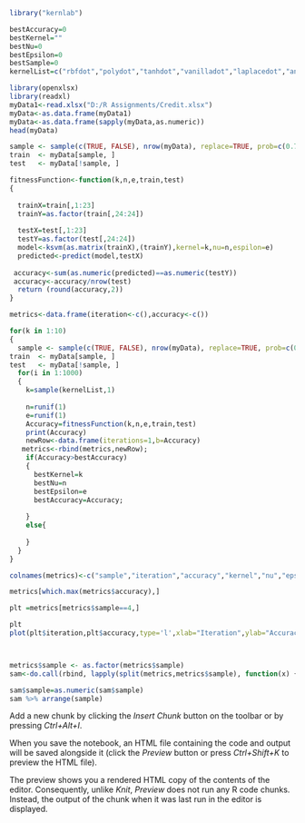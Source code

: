 
```{r}
library("kernlab")
```


```{r}
bestAccuracy=0
bestKernel=""
bestNu=0
bestEpsilon=0
bestSample=0
kernelList=c("rbfdot","polydot","tanhdot","vanilladot","laplacedot","anovadot")
```
```{r}
library(openxlsx)
library(readxl)
myData1<-read.xlsx("D:/R Assignments/Credit.xlsx")
myData<-as.data.frame(myData1)
myData<-as.data.frame(sapply(myData,as.numeric))
head(myData)

```
```{r}
sample <- sample(c(TRUE, FALSE), nrow(myData), replace=TRUE, prob=c(0.7,0.3))
train  <- myData[sample, ]
test   <- myData[!sample, ]

```


```{r}
fitnessFunction<-function(k,n,e,train,test)
{
  
  trainX=train[,1:23]
  trainY=as.factor(train[,24:24])
  
  testX=test[,1:23]
  testY=as.factor(test[,24:24])
  model<-ksvm(as.matrix(trainX),(trainY),kernel=k,nu=n,espilon=e)
  predicted<-predict(model,testX)
  
 accuracy<-sum(as.numeric(predicted)==as.numeric(testY))
 accuracy<-accuracy/nrow(test)
  return (round(accuracy,2))
}
```

```{r}
metrics<-data.frame(iteration<-c(),accuracy<-c())
```

```{r}
for(k in 1:10)
{
  sample <- sample(c(TRUE, FALSE), nrow(myData), replace=TRUE, prob=c(0.7,0.3))
train  <- myData[sample, ]
test   <- myData[!sample, ]
  for(i in 1:1000)
  {
    k=sample(kernelList,1)
    
    n=runif(1)
    e=runif(1)
    Accuracy=fitnessFunction(k,n,e,train,test)
    print(Accuracy)
    newRow<-data.frame(iterations=1,b=Accuracy)
   metrics<-rbind(metrics,newRow);
    if(Accuracy>bestAccuracy)
    {
      bestKernel=k
      bestNu=n
      bestEpsilon=e
      bestAccuracy=Accuracy;
      
    }
    else{
      
    }
  }
}
```
```{r}
colnames(metrics)<-c("sample","iteration","accuracy","kernel","nu","epsilon")
```
```{r}
metrics[which.max(metrics$accuracy),]
```

```{r}
plt =metrics[metrics$sample==4,]

```
```{r}
plt
plot(plt$iteration,plt$accuracy,type='l',xlab="Iteration",ylab="Accuracy")

```
```{r}

```
```{r}

```
```{r}
metrics$sample <- as.factor(metrics$sample)
sam<-do.call(rbind, lapply(split(metrics,metrics$sample), function(x) {return(x[which.max(x$accuracy),])}))
```
```{r}
sam$sample=as.numeric(sam$sample)
sam %>% arrange(sample)
```
Add a new chunk by clicking the *Insert Chunk* button on the toolbar or by pressing *Ctrl+Alt+I*.

When you save the notebook, an HTML file containing the code and output will be saved alongside it (click the *Preview* button or press *Ctrl+Shift+K* to preview the HTML file).

The preview shows you a rendered HTML copy of the contents of the editor. Consequently, unlike *Knit*, *Preview* does not run any R code chunks. Instead, the output of the chunk when it was last run in the editor is displayed.
